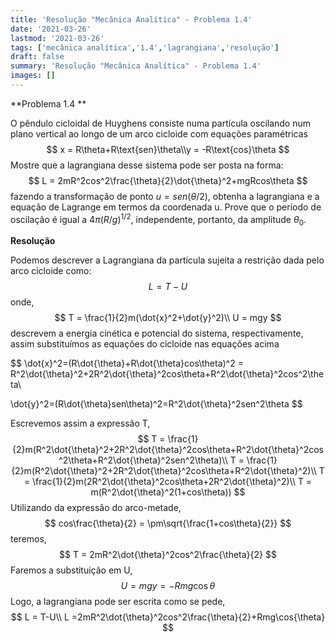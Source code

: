 ---
title: 'Resolução "Mecânica Analítica" - Problema 1.4'
date: '2021-03-26'
lastmod: '2021-03-26'
tags: ['mecânica analítica','1.4','lagrangiana','resolução']
draft: false
summary: 'Resolução "Mecânica Analítica" - Problema 1.4'
images: []
---

**Problema 1.4 **

O pêndulo cicloidal de Huyghens consiste numa partícula oscilando num plano vertical ao longo de um arco cicloide com equações paramétricas
$$
x = R\theta+R\text{sen}\theta\\y = -R\text{cos}\theta
$$
Mostre que a lagrangiana desse sistema pode ser posta na forma:
$$
L = 2mR^2cos^2\frac{\theta}{2}\dot{\theta}^2+mgRcos\theta
$$
fazendo a transformação de ponto $u=sen({\theta}/{2})$, obtenha a lagrangiana e a equação de Lagrange em termos da coordenada u. Prove que o período de oscilação é igual a $4\pi(R/g)^{1/2}$, independente, portanto, da amplitude $\theta_0$.

**Resolução**

Podemos descrever a Lagrangiana da partícula sujeita a restrição dada pelo arco cicloide como:
$$
L = T - U
$$
onde,
$$
T = \frac{1}{2}m(\dot{x}^2+\dot{y}^2)\\
U = mgy
$$
descrevem a energia cinética e potencial do sistema, respectivamente, assim substituímos  as equações do cicloide nas equações acima


$$
\dot{x}^2=(R\dot{\theta}+R\dot{\theta}cos\theta)^2 = R^2\dot{\theta}^2+2R^2\dot{\theta}^2cos\theta+R^2\dot{\theta}^2cos^2\theta\\

\dot{y}^2=(R\dot{\theta}sen\theta)^2=R^2\dot{\theta}^2sen^2\theta
$$


Escrevemos assim a expressão T,
$$
T = \frac{1}{2}m(R^2\dot{\theta}^2+2R^2\dot{\theta}^2cos\theta+R^2\dot{\theta}^2cos^2\theta+R^2\dot{\theta}^2sen^2\theta)\\
T = \frac{1}{2}m(R^2\dot{\theta}^2+2R^2\dot{\theta}^2cos\theta+R^2\dot{\theta}^2)\\
T = \frac{1}{2}m(2R^2\dot{\theta}^2cos\theta+2R^2\dot{\theta}^2)\\
T = m(R^2\dot{\theta}^2(1+cos\theta))
$$
Utilizando da expressão do arco-metade,
$$
cos\frac{\theta}{2} = \pm\sqrt{\frac{1+cos\theta}{2}}
$$
teremos,
$$
T = 2mR^2\dot{\theta}^2cos^2\frac{\theta}{2}
$$
Faremos a substituição em U,
$$
U = mgy=-Rmg\cos{\theta}
$$
Logo, a lagrangiana pode ser escrita como se pede,
$$
L = T-U\\
L =2mR^2\dot{\theta}^2cos^2\frac{\theta}{2}+Rmg\cos{\theta}
$$
